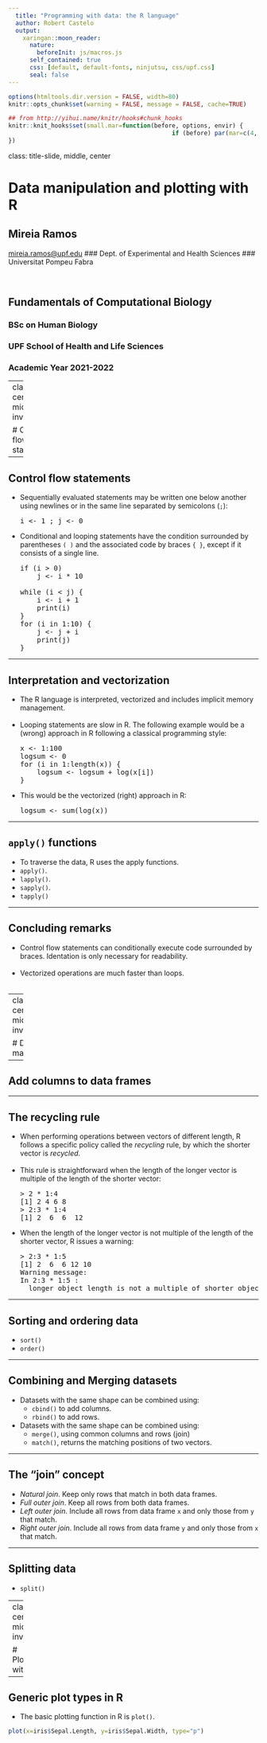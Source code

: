 ```yaml
---
  title: "Programming with data: the R language"
  author: Robert Castelo
  output:
    xaringan::moon_reader:
      nature:
        beforeInit: js/macros.js
      self_contained: true
      css: [default, default-fonts, ninjutsu, css/upf.css]
      seal: false
---
```


```r
options(htmltools.dir.version = FALSE, width=80)
knitr::opts_chunk$set(warning = FALSE, message = FALSE, cache=TRUE)

## from http://yihui.name/knitr/hooks#chunk_hooks
knitr::knit_hooks$set(small.mar=function(before, options, envir) {
                                              if (before) par(mar=c(4, 5, 1, 1)) ## smaller margin on top and right
})
```

class: title-slide, middle, center

# Data manipulation and plotting with R

## Mireia Ramos
[mireia.ramos@upf.edu](mailto:mireia.ramos@upf.edu)
### Dept. of Experimental and Health Sciences
### Universitat Pompeu Fabra

<br>

## Fundamentals of Computational Biology
### BSc on Human Biology
### UPF School of Health and Life Sciences
### Academic Year 2021-2022

---
class: center, middle, inverse

# Control flow statements

---

## Control flow statements

* Sequentially evaluated statements may be written one below another using
  newlines or in the same line separated by semicolons (`;`):
  <pre>
  i <- 1 ; j <- 0
  </pre>
* Conditional and looping statements have the condition surrounded by
  parentheses `( )` and the associated code by braces `{ }`, except if it
  consists of a single line.
  <pre>
  if (i > 0)
      j <- i * 10

  while (i < j) {
      i <- i + 1
      print(i)
  }
  for (i in 1:10) {
      j <- j + i
      print(j)
  }
  </pre>

---

## Interpretation and vectorization

* The R language is interpreted, vectorized and includes implicit memory
  management.  
  &nbsp;&nbsp;
* Looping statements are slow in R. The following example would be a (wrong)
  approach in R following a classical programming style:
  <pre>
  x <- 1:100
  logsum <- 0
  for (i in 1:length(x)) {
      logsum <- logsum + log(x[i])
  }
  </pre>
* This would be the vectorized (right) approach in R:
  <pre>
  logsum <- sum(log(x))
  </pre>

---

## `apply()` functions

* To traverse the data, R uses the apply functions.
* `apply()`.
* `lapply()`.
* `sapply()`.
* `tapply()`

---

## Concluding remarks

* Control flow statements can conditionally execute code surrounded by braces.
  Identation is only necessary for readability.  
  &nbsp;&nbsp;
* Vectorized operations are much faster than loops.  
  &nbsp;&nbsp;
  
---
class: center, middle, inverse

# Data manipulation

---

## Add columns to data frames

---

## The recycling rule

* When performing operations between vectors of different length, R
  follows a specific policy called the _recycling_ rule, by which the
  shorter vector is _recycled_.  
  &nbsp;&nbsp;
* This rule is straightforward when the length of the longer vector is multiple
  of the length of the shorter vector:
  <pre>
  > 2 * 1:4
  [1] 2 4 6 8
  > 2:3 * 1:4
  [1] 2  6  6  12
  </pre>
* When the length of the longer vector is not multiple of the length of the
  shorter vector, R issues a warning:
  <pre>
  > 2:3 * 1:5
  [1] 2  6  6 12 10
  Warning message:
  In 2:3 * 1:5 :
    longer object length is not a multiple of shorter object length
  </pre>

--- 

## Sorting and ordering data

* `sort()`
* `order()`

---

## Combining and Merging datasets

* Datasets with the same shape can be combined using:
  * `cbind()` to add columns. 
  * `rbind()` to add rows.
* Datasets with the same shape can be combined using: 
  * `merge()`, using common columns and rows (join)
  * `match()`, returns the matching positions of two vectors. 

--- 

## The "join" concept

* _Natural join_. Keep only rows that match in both data frames. 
* _Full outer join_. Keep all rows from both data frames.
* _Left outer join_. Include all rows from data frame `x` and only those from `y` that match.
* _Right outer join_. Include all rows from data frame `y` and only those from `x` that match.

---

## Splitting data

* `split()`

---
class: center, middle, inverse

# Plotting with R

---
## Generic plot types in R

* The basic plotting function in R is `plot()`.

```r
plot(x=iris$Sepal.Length, y=iris$Sepal.Width, type="p")
```






